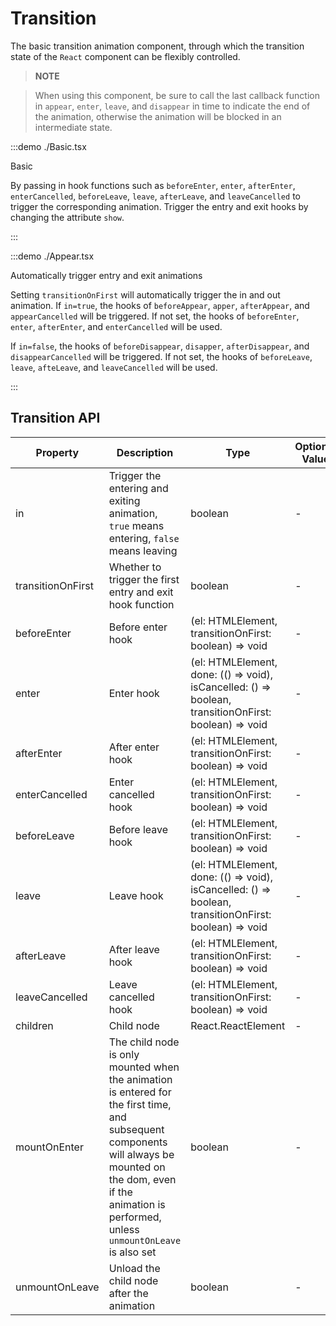 # Transition

The basic transition animation component, through which the transition state of the `React` component can be flexibly controlled.

> **NOTE**

> When using this component, be sure to call the last callback function in `appear`, `enter`, `leave`, and `disappear` in time to indicate the end of the animation, otherwise the animation will be blocked in an intermediate state.

:::demo ./Basic.tsx

Basic

By passing in hook functions such as `beforeEnter`, `enter`, `afterEnter`, `enterCancelled`, `beforeLeave`, `leave`, `afterLeave`, and `leaveCancelled` to trigger the corresponding animation. Trigger the entry and exit hooks by changing the attribute `show`.

:::

:::demo ./Appear.tsx

Automatically trigger entry and exit animations

Setting `transitionOnFirst` will automatically trigger the in and out animation. If `in=true`, the hooks of `beforeAppear`, `apper`, `afterAppear`, and `appearCancelled` will be triggered. If not set, the hooks of `beforeEnter`, `enter`, `afterEnter`, and `enterCancelled` will be used.

If `in=false`, the hooks of `beforeDisappear`, `disapper`, `afterDisappear`, and `disappearCancelled` will be triggered. If not set, the hooks of `beforeLeave`, `leave`, `afteLeave`, and `leaveCancelled` will be used.

:::

## Transition API

| Property | Description | Type | Optional Value | Default | Require |
| --- | --- | --- | --- | --- | --- |
| in | Trigger the entering and exiting animation, `true` means entering, `false` means leaving | boolean | - | — | true |
| transitionOnFirst | Whether to trigger the first entry and exit hook function | boolean | - | false | false |
| beforeEnter | Before enter hook | (el: HTMLElement, transitionOnFirst: boolean) => void | - | — |
| enter | Enter hook | (el: HTMLElement, done: (() => void), isCancelled: () => boolean, transitionOnFirst: boolean) => void | - | — | false |
| afterEnter | After enter hook | (el: HTMLElement, transitionOnFirst: boolean) => void | - | — | false |
| enterCancelled | Enter cancelled hook | (el: HTMLElement, transitionOnFirst: boolean) => void | - | — | false |
| beforeLeave | Before leave hook | (el: HTMLElement, transitionOnFirst: boolean) => void | - | — | false |
| leave | Leave hook | (el: HTMLElement, done: (() => void), isCancelled: () => boolean, transitionOnFirst: boolean) => void | - | — | false |
| afterLeave | After leave hook | (el: HTMLElement, transitionOnFirst: boolean) => void | - | — | false |
| leaveCancelled | Leave cancelled hook | (el: HTMLElement, transitionOnFirst: boolean) => void | - | — | false |
| children | Child node | React.ReactElement | - | — | true |
| mountOnEnter | The child node is only mounted when the animation is entered for the first time, and subsequent components will always be mounted on the dom, even if the animation is performed, unless `unmountOnLeave` is also set | boolean | - | false | false |
| unmountOnLeave | Unload the child node after the animation | boolean | - | false | false |
